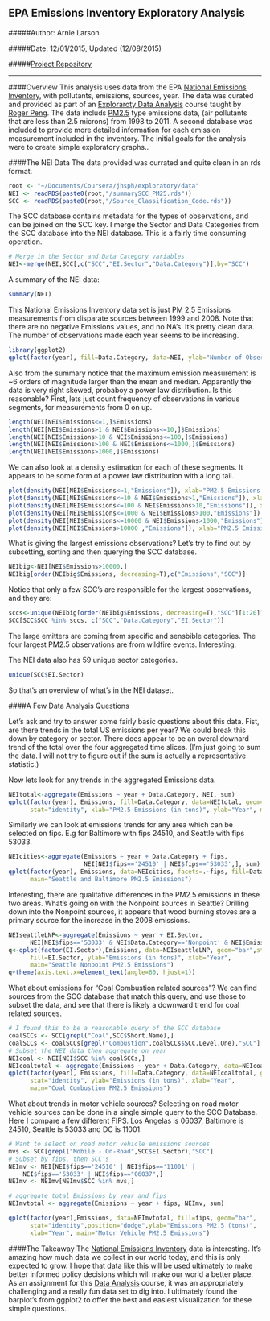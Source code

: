 ## EPA Emissions Inventory Exploratory Analysis

#####Author: Arnie Larson

#####Date:  12/01/2015, Updated (12/08/2015)

#####[Project Repository](https://github.com/arnielarson/emissions-project)

-------------------

####Overview
This analysis uses data from the EPA [National Emissions Inventory](http://www3.epa.gov/ttnchie1/eiinformation.html),
with pollutants, emissions, sources, year.  The data was curated and provided as part of an  [Exploraroty Data Analysis](https://class.coursera.org/exdata-033) course taught by [Roger Peng](http://www.biostat.jhsph.edu/~rpeng/).  The data includs [PM2.5](http://www.airinfonow.org/html/ed_particulate.html) type emissions data, (air pollutants that are less than 2.5 microns) from 1998 to 2011.  A second database was included to provide more detailed information for each emission measurement included in the inventory.  The initial goals for the analysis were to create simple exploratory graphs..


####The NEI Data
The data provided was currated and quite clean in an rds format.

```r
root <- "~/Documents/Coursera/jhsph/exploratory/data"
NEI <- readRDS(paste0(root,"/summarySCC_PM25.rds"))
SCC <- readRDS(paste0(root,"/Source_Classification_Code.rds"))
```


The SCC database contains metadata for the types of observations, and can be joined on the SCC key.  I merge the Sector and Data Categories from the SCC database into the NEI database.  This is a fairly time consuming operation.

```r
# Merge in the Sector and Data Category variables
NEI<-merge(NEI,SCC[,c("SCC","EI.Sector","Data.Category")],by="SCC")
```

A summary of the NEI data:

```r
summary(NEI)
```

This National Emissions Inventory data set is just PM 2.5 Emissions measurements from disparate sources between 1999 and 2008.  Note that there are no negative Emissions values, and no NA's.  It's pretty clean data.  The number of observations made each year seems to be increasing.

```r
library(ggplot2)
qplot(factor(year), fill=Data.Category, data=NEI, ylab="Number of Observations",xlab="Year",main="NEI PM2.5 Observations")

```

Also from the summary notice that the maximum emission measurement is ~6 orders of magnitude larger than the mean and median.  Apparently the data is very right skewed, probaboy a power law distribution.  Is this reasonable?  First, lets just count frequency of observations in various segments, for measurements from 0 on up.

```r
length(NEI[NEI$Emissions<=1,]$Emissions)
length(NEI[NEI$Emissions>1 & NEI$Emissions<=10,]$Emissions)
length(NEI[NEI$Emissions>10 & NEI$Emissions<=100,]$Emissions)
length(NEI[NEI$Emissions>100 & NEI$Emissions<=1000,]$Emissions)
length(NEI[NEI$Emissions>1000,]$Emissions)
```

We can also look at a density estimation for each of these segments.  It appears to be some form of a power law distribution with a long tail.

```r
plot(density(NEI[NEI$Emissions<=1,"Emissions"]), xlab="PM2.5 Emissions Observations (tons)",main="Density Estimation for PM2.5: 0 to 1 tons")
plot(density(NEI[NEI$Emissions<=10 & NEI$Emissions>1,"Emissions"]), xlab="PM2.5 Emissions Observations (tons)",main="Density Estimation for PM2.5: 1 to 10 tons")
plot(density(NEI[NEI$Emissions<=100 & NEI$Emissions>10,"Emissions"]), xlab="PM2.5 Emissions Observations (tons)",main="Density Estimation for PM2.5: 10 to 100 tons")
plot(density(NEI[NEI$Emissions<=1000 & NEI$Emissions>100,"Emissions"]), xlab="PM2.5 Emissions Observations (tons)",main="Density Estimation for PM2.5: 100 to 1000 tons")
plot(density(NEI[NEI$Emissions<=10000 & NEI$Emissions>1000,"Emissions"]), xlab="PM2.5 Emissions Observations (tons)",main="Density Estimation for PM2.5: 1000 to 10000 tons")
plot(density(NEI[NEI$Emissions>10000 ,"Emissions"]), xlab="PM2.5 Emissions Observations (tons)",main="Density Estimation for PM2.5: 10000 tons and higher")
```

What is giving the largest emissions observations?  Let's try to find out by subsetting, sorting and then querying the SCC database.

```r
NEIbig<-NEI[NEI$Emissions>10000,]
NEIbig[order(NEIbig$Emissions, decreasing=T),c("Emissions","SCC")]
```

Notice that only a few SCC's are responsible for the largest observations, and they are:

```r
sccs<-unique(NEIbig[order(NEIbig$Emissions, decreasing=T),"SCC"][1:20])
SCC[SCC$SCC %in% sccs, c("SCC","Data.Category","EI.Sector")]
```

The large emitters are coming from specific and sensbible categories.  The four largest PM2.5 observations are from wildfire events.  Interesting.    

The NEI data also has 59 unique sector categories.

```r
unique(SCC$EI.Sector)
```

So that's an overview of what's in the NEI dataset.

####A Few Data Analysis Questions

Let's ask and try to answer some fairly basic questions about this data.  Fist, are there trends in the total US emissions per year?  We could break this down by category or sector.  There does appear to be an overal downard trend of the total over the four aggregated time slices.  (I'm just going to sum the data.  I will not try to figure out if the sum is actually a representative statistic.)

Now lets look for any trends in the aggregated Emissions data.

```r
NEItotal<-aggregate(Emissions ~ year + Data.Category, NEI, sum)
qplot(factor(year), Emissions, fill=Data.Category, data=NEItotal, geom="bar", 
      stat="identity", xlab="PM2.5 Emissions (in tons)", ylab="Year", main="Total PM2.5 Emissions")
```

Similarly we can look at emissions trends for any area which can be selected on fips.  E.g for Baltimore with fips 24510, and Seattle with fips 53033.

```r
NEIcities<-aggregate(Emissions ~ year + Data.Category + fips, 
                     NEI[NEI$fips=='24510' | NEI$fips=='53033',], sum)
qplot(factor(year), Emissions, data=NEIcities, facets=.~fips, fill=Data.Category, geom="bar", stat="Identity",  ylab="Emissions (in tons)", xlab="Year", 
      main="Seattle and Baltimore PM2.5 Emissions")
```

Interesting, there are qualitative differences in the PM2.5 emissions in these two areas.  What's going on with the Nonpoint sources in Seattle?  Drilling down into the Nonpoint sources, it appears that wood burning stoves are a primary source for the increase in the 2008 emissions.

```r
NEIseattleLNP<-aggregate(Emissions ~ year + EI.Sector, 
      NEI[NEI$fips=='53033' & NEI$Data.Category=='Nonpoint' & NEI$Emissions>50,], sum)
q<-qplot(factor(EI.Sector),Emissions, data=NEIseattleLNP, geom="bar",stat="Identity", facets=year~.,
      fill=EI.Sector, ylab="Emissions (in tons)", xlab="Year", 
      main="Seattle Nonpoint PM2.5 Emissions")
q+theme(axis.text.x=element_text(angle=60, hjust=1))
```


What about emissions for "Coal Combustion related sources"?  We can find sources from the SCC database that match this query, and use those to subset the data, and see that there is likely a downward trend for coal related sources.

```r
# I found this to be a reasonable query of the SCC database
coalSCCs <- SCC[grepl("Coal",SCC$Short.Name),]
coalSCCs <- coalSCCs[grepl("Combustion",coalSCCs$SCC.Level.One),"SCC"]
# Subset the NEI data then aggregate on year
NEIcoal <- NEI[NEI$SCC %in% coalSCCs,]
NEIcoaltotal <- aggregate(Emissions ~ year + Data.Category, data=NEIcoal, sum)
qplot(factor(year), Emissions, fill=Data.Category, data=NEIcoaltotal, geom="bar", 
      stat="identity", ylab="Emissions (in tons)", xlab="Year", 
      main="Coal Combustion PM2.5 Emissions")
```

What about trends in motor vehicle sources?  Selecting on road motor vehicle sources can be done in a single simple query to the SCC Database.  Here I compare a few different FIPS.
Los Angelas is 06037, Baltimore is 24510, Seattle is 53033 and DC is 11001.

```r
# Want to select on road motor vehicle emissions sources
mvs <- SCC[grepl("Mobile - On-Road",SCC$EI.Sector),"SCC"]
# Subset by fips, then SCC's
NEImv <- NEI[NEI$fips=='24510' | NEI$fips=='11001' |  
    NEI$fips=='53033' | NEI$fips=="06037",]
NEImv <- NEImv[NEImv$SCC %in% mvs,]

# aggregate total Emissions by year and fips
NEImvtotal <- aggregate(Emissions ~ year + fips, NEImv, sum)

qplot(factor(year),Emissions, data=NEImvtotal, fill=fips, geom="bar", 
      stat="identity",position="dodge",ylab="Emissions PM2.5 (tons)",
      xlab="Year", main="Motor Vehicle PM2.5 Emissions")

```

####The Takeaway
The [National Emissions Inventory](http://www3.epa.gov/ttnchie1/eiinformation.html) data is interesting.  It's amazing how much data we collect in our world today, and this is only expected to grow.  I hope that data like this will be used ultimately to make better informed policy decisions which will make our world a better place.  As an assignment for this [Data Analysis](https://class.coursera.org/exdata-033) course, it was an appropriately challenging and a really fun data set to dig into.  I ultimately found the barplot's from ggplot2 to offer the best and easiest visualization for these simple questions.